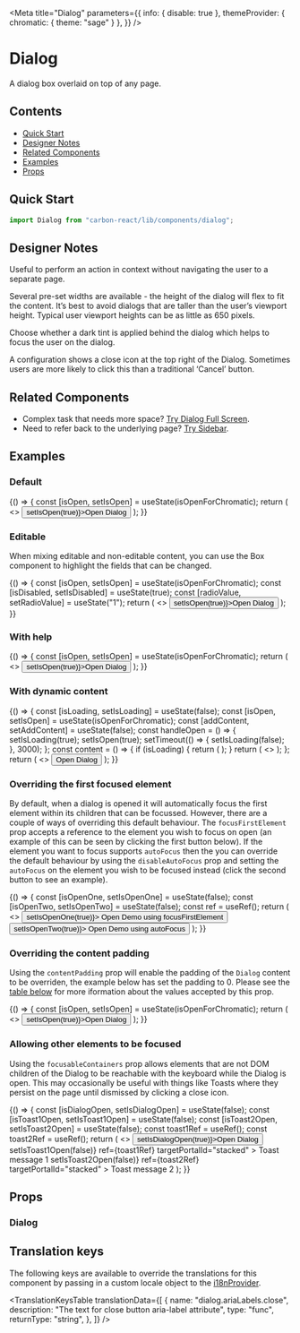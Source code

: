 

<Meta
  title="Dialog"
  parameters={{
    info: { disable: true },
    themeProvider: { chromatic: { theme: "sage" } },
  }}
/>

# Dialog

A dialog box overlaid on top of any page.

## Contents

- [Quick Start](#quick-start)
- [Designer Notes](#designer-notes)
- [Related Components](#related-components)
- [Examples](#examples)
- [Props](#props)

## Quick Start

```javascript
import Dialog from "carbon-react/lib/components/dialog";
```

## Designer Notes

Useful to perform an action in context without navigating the user to a separate page.

Several pre-set widths are available - the height of the dialog will flex to fit the content. It’s best to avoid dialogs that are taller than the user’s viewport height. Typical user viewport heights can be as little as 650 pixels.

Choose whether a dark tint is applied behind the dialog which helps to focus the user on the dialog.

A configuration shows a close icon at the top right of the Dialog. Sometimes users are more likely to click this than a traditional ‘Cancel’ button.

## Related Components

- Complex task that needs more space? [Try Dialog Full Screen](/?path=/docs/dialog-full-screen--default-story "Dialog Full Screen").
- Need to refer back to the underlying page? [Try Sidebar](/?path=/docs/sidebar--default-story "Sidebar").

## Examples

### Default

<Canvas>
  <Story name="default">
    {() => {
      const [isOpen, setIsOpen] = useState(isOpenForChromatic);
      return (
        <>
          <Button onClick={() => setIsOpen(true)}>Open Dialog</Button>
          <Dialog
            open={isOpen}
            onCancel={() => setIsOpen(false)}
            title="Title"
            subtitle="Subtitle"
          >
            <Form
              stickyFooter={true}
              height="500px"
              leftSideButtons={
                <Button onClick={() => setIsOpen(false)}>Cancel</Button>
              }
              saveButton={
                <Button buttonType="primary" type="submit">
                  Save
                </Button>
              }
            >
              <Typography>
                This is an example of a dialog with a Form as content
              </Typography>
              <Textbox label="First Name" />
              <Textbox label="Middle Name" />
              <Textbox label="Surname" />
              <Textbox label="Birth Place" />
              <Textbox label="Favourite Colour" />
              <Textbox label="Address" />
            </Form>
          </Dialog>
        </>
      );
    }}
  </Story>
</Canvas>

### Editable

When mixing editable and non-editable content, you can use the <LinkTo kind="Box" story="page">Box</LinkTo> component to highlight the fields that can be changed.

<Canvas>
  <Story name="editable" parameters={{ chromatic: { disable: true } }}>
    {() => {
      const [isOpen, setIsOpen] = useState(isOpenForChromatic);
      const [isDisabled, setIsDisabled] = useState(true);
      const [radioValue, setRadioValue] = useState("1");
      return (
        <>
          <Button onClick={() => setIsOpen(true)}>Open Dialog</Button>
          <Dialog
            open={isOpen}
            onCancel={() => setIsOpen(false)}
            title="Add an address"
          >
            <Form
              stickyFooter={true}
              height="500px"
              leftSideButtons={
                <Button onClick={() => setIsOpen(false)}>Cancel</Button>
              }
              saveButton={
                <Button buttonType="primary" type="submit">
                  Save
                </Button>
              }
            >
              <Typography variant="h3" mb="32px">
                Basic details
              </Typography>
              <Button onClick={() => setIsDisabled(!isDisabled)}>
                {isDisabled ? "Activate" : "Disable"} Address
              </Button>
              <RadioButtonGroup
                name="mybuttongroup"
                legend="How do you want to create this address?"
                legendInline
                onChange={({ target }) => setRadioValue(target.value)}
                value={radioValue}
                legendWidth={40}
              >
                <RadioButton
                  value="1"
                  label="Create a new Address"
                  size="large"
                  disabled={isDisabled}
                />
                <RadioButton
                  value="2"
                  label="Select an Existing address"
                  size="large"
                  disabled={isDisabled}
                />
              </RadioButtonGroup>
              <Box p="24px" bg="slateTint90" ml="88px">
                <Textbox labelInline label="Property Name" />
                <Fieldset>
                  <Textbox labelInline label="Address Line 1" />
                  <Textbox labelInline label="Address Line 2" />
                  <Textbox labelInline label="Town" />
                  <Textbox labelInline label="City" />
                  <Textbox labelInline label="Postcode" />
                </Fieldset>
              </Box>
            </Form>
          </Dialog>
        </>
      );
    }}
  </Story>
</Canvas>

### With help

<Canvas>
  <Story name="with help">
    {() => {
      const [isOpen, setIsOpen] = useState(isOpenForChromatic);
      return (
        <>
          <Button onClick={() => setIsOpen(true)}>Open Dialog</Button>
          <Dialog
            open={isOpen}
            onCancel={() => setIsOpen(false)}
            title="Add an address"
            help="Some help text"
          >
            <Form
              stickyFooter={true}
              height="500px"
              leftSideButtons={
                <Button onClick={() => setIsOpen(false)}>Cancel</Button>
              }
              saveButton={
                <Button buttonType="primary" type="submit">
                  Save
                </Button>
              }
            >
              <Box p="24px" bg="slateTint90" ml="88px">
                <Textbox labelInline label="Property Name" />
                <Fieldset>
                  <Textbox labelInline label="Address Line 1" />
                  <Textbox labelInline label="Address Line 2" />
                  <Textbox labelInline label="Town" />
                  <Textbox labelInline label="City" />
                  <Textbox labelInline label="Postcode" />
                </Fieldset>
              </Box>
            </Form>
          </Dialog>
        </>
      );
    }}
  </Story>
</Canvas>

### With dynamic content

<Canvas>
  <Story name="dynamic content" parameters={{ chromatic: { disable: true } }}>
    {() => {
      const [isLoading, setIsLoading] = useState(false);
      const [isOpen, setIsOpen] = useState(isOpenForChromatic);
      const [addContent, setAddContent] = useState(false);
      const handleOpen = () => {
        setIsLoading(true);
        setIsOpen(true);
        setTimeout(() => {
          setIsLoading(false);
        }, 3000);
      };
      const content = () => {
        if (isLoading) {
          return (
            <Loader
              isActive
              isInsideButton={false}
              size="small"
              style={{
                textAlign: "left",
              }}
            />
          );
        }
        return (
          <>
            <Textbox label="Textbox 1" labelInline />
            <Textbox label="Textbox 2" labelInline />
            <Textbox label="Textbox 3" labelInline />
            <Textbox label="Textbox 4" labelInline />
            <Textbox label="Textbox 5" labelInline />
            <Textbox label="Textbox 6" labelInline />
            <Textbox label="Textbox 7" labelInline />
          </>
        );
      };
      return (
        <>
          <Button onClick={handleOpen}>Open Dialog</Button>
          <Dialog
            size="medium"
            open={isOpen}
            title="Dialog with dynamic content"
            isLoading="isLoading"
            onCancel={() => setIsOpen(false)}
          >
            {content()}
          </Dialog>
        </>
      );
    }}
  </Story>
</Canvas>

### Overriding the first focused element

By default, when a dialog is opened it will automatically focus the first element within its children that can be focussed.
However, there are a couple of ways of overriding this default behaviour. The `focusFirstElement` prop accepts a reference
to the element you wish to focus on open (an example of this can be seen by clicking the first button below). If the element
you want to focus supports `autoFocus` then the you can override the default behaviour by using the `disableAutoFocus` prop
and setting the `autoFocus` on the element you wish to be focused instead (click the second button to see an example).

<Canvas>
  <Story
    name="focusing a different first element"
    parameters={{ chromatic: { disable: true } }}
  >
    {() => {
      const [isOpenOne, setIsOpenOne] = useState(false);
      const [isOpenTwo, setIsOpenTwo] = useState(false);
      const ref = useRef();
      return (
        <>
          <Button onClick={() => setIsOpenOne(true)}>
            Open Demo using focusFirstElement
          </Button>
          <Dialog
            focusFirstElement={ref}
            open={isOpenOne}
            onCancel={() => setIsOpenOne(false)}
            aria-label={"Demo using focusFirstElement"}
          >
            <p>Focus an element that doesnt support autofocus</p>
            <div
              style={{
                display: "flex",
                flexDirection: "column",
                justifyContent: "space-around",
                height: "150px",
              }}
            >
              <Button onClick={() => setisOpenOne(false)}>Not focused</Button>
              <Button forwardRef={ref} onClick={() => setisOpenOne(false)}>
                This should be focused first now
              </Button>
            </div>
            <Textbox label="Not focused" />
          </Dialog>
          <Button ml={2} onClick={() => setIsOpenTwo(true)}>
            Open Demo using autoFocus
          </Button>
          <Dialog
            disableAutoFocus
            open={isOpenTwo}
            onCancel={() => setIsOpenTwo(false)}
            aria-label={"Demo using autoFocus"}
          >
            <p>Focus an element that supports autoFocus</p>
            <div
              style={{
                display: "flex",
                flexDirection: "column",
                justifyContent: "space-around",
                height: "150px",
              }}
            >
              <Button onClick={() => setisOpenTwo(false)}>Not focused</Button>
              <Button onClick={() => setisOpenTwo(false)}>Not focused</Button>
            </div>
            <Textbox autoFocus label="This should be focused first now" />
          </Dialog>
        </>
      );
    }}
  </Story>
</Canvas>

### Overriding the content padding

Using the `contentPadding` prop will enable the padding of the `Dialog` content to be overriden, the example below has
set the padding to 0. Please see the [table below](#props) for more iformation about the values accepted by this prop.

<Canvas>
  <Story name="overriding content padding">
    {() => {
      const [isOpen, setIsOpen] = useState(isOpenForChromatic);
      return (
        <>
          <Button onClick={() => setIsOpen(true)}>Open Dialog</Button>
          <Dialog
            open={isOpen}
            onCancel={() => setIsOpen(false)}
            title="Title"
            subtitle="Subtitle"
            contentPadding={{ p: 0 }}
          >
            <Form
              stickyFooter={true}
              height="500px"
              leftSideButtons={
                <Button onClick={() => setIsOpen(false)}>Cancel</Button>
              }
              saveButton={
                <Button buttonType="primary" type="submit">
                  Save
                </Button>
              }
            >
              <Typography>
                This is an example of a dialog with a Form as content
              </Typography>
              <Textbox label="First Name" />
              <Textbox label="Middle Name" />
              <Textbox label="Surname" />
              <Textbox label="Birth Place" />
              <Textbox label="Favourite Colour" />
              <Textbox label="Address" />
              <Textbox label="First Name" />
              <Textbox label="Middle Name" />
              <Textbox label="Surname" />
              <Textbox label="Birth Place" />
              <Textbox label="Favourite Colour" />
              <Textbox label="Address" />
            </Form>
          </Dialog>
        </>
      );
    }}
  </Story>
</Canvas>

### Allowing other elements to be focused

Using the `focusableContainers` prop allows elements that are not DOM children of the Dialog to be reachable with the keyboard while the Dialog is open.
This may occasionally be useful with things like Toasts where they persist on the page until dismissed by clicking a close icon.

<Canvas>
  <Story
    name="other focusable containers"
    parameters={{ chromatic: { disable: true } }}
  >
    {() => {
      const [isDialogOpen, setIsDialogOpen] = useState(false);
      const [isToast1Open, setIsToast1Open] = useState(false);
      const [isToast2Open, setIsToast2Open] = useState(false);
      const toast1Ref = useRef();
      const toast2Ref = useRef();
      return (
        <>
          <Button onClick={() => setIsDialogOpen(true)}>Open Dialog</Button>
          <Dialog
            open={isDialogOpen}
            onCancel={() => setIsDialogOpen(false)}
            title="Title"
            subtitle="Subtitle"
            focusableContainers={[toast1Ref, toast2Ref]}
          >
            <Form
              stickyFooter={true}
              height="500px"
              leftSideButtons={
                <Button onClick={() => setIsDialogOpen(false)}>Cancel</Button>
              }
              saveButton={
                <Button buttonType="primary" type="submit">
                  Save
                </Button>
              }
            >
              <Typography>
                This is an example of a dialog with a Form as content
              </Typography>
              <Textbox label="First Name" />
              <Textbox label="Middle Name" />
              <Textbox label="Surname" />
              <Button onClick={() => setIsToast1Open(true)}>
                Show first toast
              </Button>
              <Button
                ml={2}
                buttonType="primary"
                onClick={() => setIsToast2Open(true)}
              >
                Show second toast
              </Button>
            </Form>
          </Dialog>
          <Toast
            open={isToast1Open}
            onDismiss={() => setIsToast1Open(false)}
            ref={toast1Ref}
            targetPortalId="stacked"
          >
            Toast message 1
          </Toast>
          <Toast
            open={isToast2Open}
            onDismiss={() => setIsToast2Open(false)}
            ref={toast2Ref}
            targetPortalId="stacked"
          >
            Toast message 2
          </Toast>
        </>
      );
    }}
  </Story>
</Canvas>

## Props

### Dialog

<ArgsTable of={Dialog} />

## Translation keys

The following keys are available to override the translations for this component by passing in a custom locale object to the
[i18nProvider](https://carbon.sage.com/?path=/story/documentation-i18n--page).

<TranslationKeysTable
  translationData={[
    {
      name: "dialog.ariaLabels.close",
      description: "The text for close button aria-label attribute",
      type: "func",
      returnType: "string",
    },
  ]}
/>
